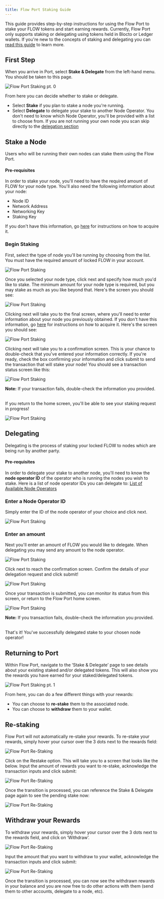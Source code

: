 ```yaml
---
title: Flow Port Staking Guide
---
```


This guide provides step-by-step instructions for using the Flow Port to stake your FLOW tokens and start earning rewards.
Currently, Flow Port only supports staking or delegating using tokens held in Blocto or Ledger wallets.
If you're new to the concepts of staking and delegating you can [read this guide](/staking) to learn more.

## First Step

When you arrive in Port, select **Stake & Delegate** from the left-hand menu. You should be taken to this page.

![Flow Port Staking pt. 0](port-stake-0-00.png)

From here you can decide whether to stake or delegate.

- Select **Stake** if you plan to stake a node you're running.
- Select **Delegate** to delegate your stake to another Node Operator. You don't need to know which Node Operator, you'll be provided with a list to choose from. If you are not running your own node you scan skip directly to the [delegation section](#delegating)

## Stake a Node

Users who will be running their own nodes can stake them using the Flow Port.

#### Pre-requisites

In order to stake your node, you'll need to have the required amount of FLOW for your node type.
You'll also need the following information about your node:

- Node ID
- Network Address
- Networking Key
- Staking Key

If you don't have this information, go [here](https://docs.onflow.org/concepts/node-operation/quickstart/#step-1---run-genesis-bootstrap) for instructions on how to acquire it.

### Begin Staking

First, select the type of node you'll be running by choosing from the list. You must have the required amount of locked FLOW in your account.

![Flow Port Staking](port-stake-0-02.png)

Once you selected your node type, click next and specify how much you'd like to stake. The minimum amount for your node type is required,
but you may stake as much as you like beyond that. Here's the screen you should see:

![Flow Port Staking](port-stake-0-03.png)

Clicking next will take you to the final screen, where you'll need to enter information about your node you previously obtained.
If you don't have this information, go [here](https://docs.onflow.org/concepts/node-operation/quickstart/#step-1---run-genesis-bootstrap) for instructions on how to acquire it.
Here's the screen you should see:

![Flow Port Staking](port-stake-0-04.png)

Clicking next will take you to a confirmation screen. This is your chance to double-check that you've entered your information correctly. If you're ready, check the
box confirming your information and click submit to send the transaction that will stake your node! You should see a transaction status screen like this:

![Flow Port Staking](port-stake-0-05.png)

**Note:** If your transaction fails, double-check the information you provided. <br/> <br/>

If you return to the home screen, you'll be able to see your staking request in progress!

![Flow Port Staking](port-stake-4.png)

## Delegating

Delegating is the process of staking your locked FLOW to nodes which are being run by another party.

#### Pre-requisites

In order to delegate your stake to another node, you'll need to know the **node operator ID** of the operator who is running the nodes you wish to stake.
Here is a list of node operator IDs you can delegate to: [List of Available Node Operators](https://github.com/onflow/flow/blob/master/nodeoperators/NodeOperatorList.md)

### Enter a Node Operator ID

Simply enter the ID of the node operator of your choice and click next.

![Flow Port Staking](port-delegate-1.png)

### Enter an amount

Next you'll enter an amount of FLOW you would like to delegate. When delegating you may send any amount to the node operator.

![Flow Port Staking](port-delegate-2.png)

Click next to reach the confirmation screen. Confirm the details of your delegation request and click submit!

![Flow Port Staking](port-delegate-3.png)

Once your transaction is submitted, you can monitor its status from this screen, or return to the Flow Port home screen.

![Flow Port Staking](port-delegate-4.png)

**Note:** If you transaction fails, double-check the information you provided. <br/> <br/>

That's it! You've successfully delegated stake to your chosen node operator!

## Returning to Port

Within Flow Port, navigate to the ‘Stake & Delegate’ page to see details about your existing staked and/or delegated tokens.
This will also show you the rewards you have earned for your staked/delegated tokens.

![Flow Port Staking pt. 1](port-stake-1.png)

From here, you can do a few different things with your rewards:

- You can choose to **re-stake** them to the associated node.
- You can choose to **withdraw** them to your wallet.

## Re-staking

Flow Port will not automatically re-stake your rewards.
To re-stake your rewards, simply hover your cursor over the 3 dots next to the rewards field:

![Flow Port Re-Staking](port-stake-2.png)

Click on the Restake option. This will take you to a screen that looks like the below. Input the amount of rewards you want to re-stake, acknowledge the transaction inputs and click submit:

![Flow Port Re-Staking](port-stake-3.png)

Once the transition is processed, you can reference the Stake & Delegate page again to see the pending stake now:

![Flow Port Re-Staking](port-stake-4.png)

## Withdraw your Rewards

To withdraw your rewards, simply hover your cursor over the 3 dots next to the rewards field, and click on ‘Withdraw’.

![Flow Port Re-Staking](port-stake-5.png)

Input the amount that you want to withdraw to your wallet, acknowledge the transaction inputs and click submit:

![Flow Port Re-Staking](port-stake-6.png)

Once the transition is processed, you can now see the withdrawn rewards in your balance and you are now free to do other actions with them (send them to other accounts, delegate to a node, etc).
